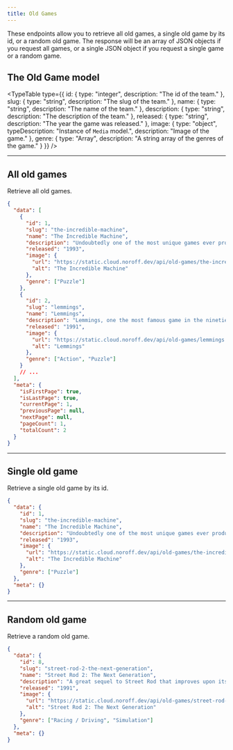 ```yaml
---
title: Old Games
---
```


These endpoints allow you to retrieve all old games, a single old game by its id, or a random old game. The response will be an array of JSON objects if you request all games, or a single JSON object if you request a single game or a random game.

## The Old Game model

<TypeTable
  type={{
    id: { type: "integer", description: "The id of the team." },
    slug: { type: "string", description: "The slug of the team." },
    name: { type: "string", description: "The name of the team." },
    description: { type: "string", description: "The description of the team." },
    released: { type: "string", description: "The year the game was released." },
    image: { type: "object", typeDescription: "Instance of `Media` model.", description: "Image of the game." },
    genre: { type: "Array<string>", description: "A string array of the genres of the game." }
  }}
/>

<Hr />

## All old games

<EndpointDetails path="/old-games" />

Retrieve all old games.

```json title="Response"
{
  "data": [
    {
      "id": 1,
      "slug": "the-incredible-machine",
      "name": "The Incredible Machine",
      "description": "Undoubtedly one of the most unique games ever produced for the PC, The Incredible Machines 1 is a dream come true for anyone who as a child likes to tinker with gadgets and toys. It is a puzzle game par excellence and beyond: you have to use wacky gadgets and tools given for each level to accomplish objectives. Puzzles start out relaxing and get fiendish very quickly, as later levels require not only ingenuity but also precise timing. A true classic.",
      "released": "1993",
      "image": {
        "url": "https://static.cloud.noroff.dev/api/old-games/the-incredible-machine.png",
        "alt": "The Incredible Machine"
      },
      "genre": ["Puzzle"]
    },
    {
      "id": 2,
      "slug": "lemmings",
      "name": "Lemmings",
      "description": "Lemmings, one the most famous game in the nineties. You are in charge of a group of lemmings on their way to their home. Inspired from the legend of the dumb lemming running straight in to danger, the lemmings pop from a portal and walk straight until they find an obstacle. The goal is to build a way to the exit with minimum casualties along the way. Of course dangers are everywhere : pitfall, traps, cliffs, etc...   Hopefully, the lemmings are able to make a lot of things, but you have to tell them to do it. Lemmings can make their fellow friends stop and turn around, build bridges, use an umbrella to fall slowly and much more. With a clever use of the often limited number of abilities, you may lead the lemmings to the exit.",
      "released": "1991",
      "image": {
        "url": "https://static.cloud.noroff.dev/api/old-games/lemmings.gif",
        "alt": "Lemmings"
      },
      "genre": ["Action", "Puzzle"]
    }
    // ...
  ],
  "meta": {
    "isFirstPage": true,
    "isLastPage": true,
    "currentPage": 1,
    "previousPage": null,
    "nextPage": null,
    "pageCount": 1,
    "totalCount": 2
  }
}
```

<Hr />

## Single old game

<EndpointDetails path="/old-games/<id>" />

Retrieve a single old game by its id.

```json title="Response"
{
  "data": {
    "id": 1,
    "slug": "the-incredible-machine",
    "name": "The Incredible Machine",
    "description": "Undoubtedly one of the most unique games ever produced for the PC, The Incredible Machines 1 is a dream come true for anyone who as a child likes to tinker with gadgets and toys. It is a puzzle game par excellence and beyond: you have to use wacky gadgets and tools given for each level to accomplish objectives. Puzzles start out relaxing and get fiendish very quickly, as later levels require not only ingenuity but also precise timing. A true classic.",
    "released": "1993",
    "image": {
      "url": "https://static.cloud.noroff.dev/api/old-games/the-incredible-machine.png",
      "alt": "The Incredible Machine"
    },
    "genre": ["Puzzle"]
  },
  "meta": {}
}
```

<Hr />

## Random old game

<EndpointDetails path="/old-games/random" />

Retrieve a random old game.

```json title="Response"
{
  "data": {
    "id": 8,
    "slug": "street-rod-2-the-next-generation",
    "name": "Street Rod 2: The Next Generation",
    "description": "A great sequel to Street Rod that improves upon its predecessor in every respect, Street Rod 2 features more and faster cars, more challenging courses, and new customization options that were added based on fans' input from the first game. Obviously following the proven 'if it ain't broke, don't fix it' school of though, California Dreams retains all the fun of Street Rod while adding many options. (Read my review of Street Rod for an overview of gameplay and objective-- both of which remain the same here). In addition to changing engine and transmission, you can now add fuel injector, add muffler mod's, and change the car's gear ratio.",
    "released": "1991",
    "image": {
      "url": "https://static.cloud.noroff.dev/api/old-games/street-rod-2-the-next-generation.gif",
      "alt": "Street Rod 2: The Next Generation"
    },
    "genre": ["Racing / Driving", "Simulation"]
  },
  "meta": {}
}
```
